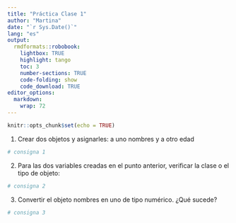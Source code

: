 ```yaml
---
title: "Práctica Clase 1"
author: "Martina"
date: "`r Sys.Date()`"
lang: "es"
output:
  rmdformats::robobook:
    lightbox: TRUE
    highlight: tango
    toc: 3
    number-sections: TRUE
    code-folding: show
    code_download: TRUE
editor_options: 
  markdown: 
    wrap: 72
---
```


```r
knitr::opts_chunk$set(echo = TRUE)
```


1.  Crear dos objetos y asignarles: a uno nombres y a otro edad

```r
# consigna 1
```

2.  Para las dos variables creadas en el punto anterior, verificar la
    clase o el tipo de objeto:

```r
# consigna 2
```

3.  Convertir el objeto nombres en uno de tipo numérico. ¿Qué sucede?

```r
# consigna 3
```
